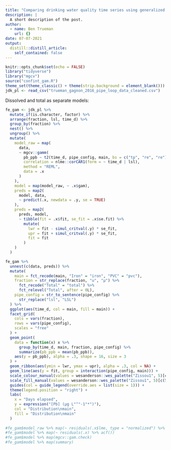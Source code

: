 ```yaml
---
title: "Comparing drinking water quality time series using generalized additive mixed models"
description: |
  A short description of the post.
author:
  - name: Ben Trueman
    url: {}
date: 07-07-2021
output:
  distill::distill_article:
    self_contained: false
---
```



```r
knitr::opts_chunk$set(echo = FALSE)
library("tidyverse")
library("mgcv")
source("confint_gam.R")
theme_set(theme_classic() + theme(strip.background = element_blank()))
jdk_pl <- read_csv("trueman_gagnon_2016_pipe_loop_data_cleaned.csv")
```

Dissolved and total as separate models:

```r
fe_gam <- jdk_pl %>% 
  mutate_if(is.character, factor) %>% 
  arrange(fraction, lsl, time_d) %>% 
  group_by(fraction) %>% 
  nest() %>% 
  ungroup() %>% 
  mutate(
    model_raw = map(
      data,
      ~ mgcv::gamm(
        pb_ppb ~ t2(time_d, pipe_config, main, bs = c("tp", "re", "re"), full = TRUE), 
        correlation = nlme::corCAR1(form = ~ time_d | lsl),
        method = "REML",
        data = .x
      )
    ),
    model = map(model_raw, ~ .x$gam),
    preds = map2(
      model, data, 
      ~ predict(.x, newdata = .y, se = TRUE)
    ),
    preds = map2(
      preds, model, 
      ~ tibble(fit = .x$fit, se_fit = .x$se.fit) %>% 
        mutate(
          lwr = fit - simul_critval(.y) * se_fit,
          upr = fit + simul_critval(.y) * se_fit,
          fit = fit
        )
    )
  )

fe_gam %>% 
  unnest(c(data, preds)) %>% 
  mutate(
    main = fct_recode(main, "Iron" = "iron", "PVC" = "pvc"),
    fraction = str_replace(fraction, "u", "µ") %>% 
      fct_recode("Total" = "total") %>% 
      fct_relevel("Total", after = 0L),
    pipe_config = str_to_sentence(pipe_config) %>% 
      str_replace("lsl", "LSL")
  ) %>% 
  ggplot(aes(time_d, col = main, fill = main)) + 
  facet_grid(
    cols = vars(fraction), 
    rows = vars(pipe_config), 
    scales = "free"
  ) +
  geom_point(
    data = function(x) x %>% 
      group_by(time_d, main, fraction, pipe_config) %>% 
      summarize(pb_ppb = mean(pb_ppb)),
    aes(y = pb_ppb), alpha = .3, shape = 16, size = 3
  ) + 
  geom_ribbon(aes(ymin = lwr, ymax = upr), alpha = .3, col = NA) +
  geom_line(aes(y = fit, group = interaction(pipe_config, main))) +
  scale_colour_manual(values = wesanderson::wes_palette("Zissou1", 5)[c(5, 1)]) +
  scale_fill_manual(values = wesanderson::wes_palette("Zissou1", 5)[c(5, 1)]) +
  guides(col = guide_legend(override.aes = list(size = 1))) +
  theme(legend.position = "right") +
  labs(
    x = "Days elapsed", 
    y = expression("[Pb] (µg L"^"-1"*")"),
    col = "Distribution\nmain",
    fill = "Distribution\nmain"
  ) 
 
#fe_gam$model_raw %>% map(~ residuals(.x$lme, type = "normalized") %>% acf()) 
#fe_gam$model %>% map(~ residuals(.x) %>% acf())
#fe_gam$model %>% map(mgcv::gam.check) 
#fe_gam$model %>% map(summary) 
```



